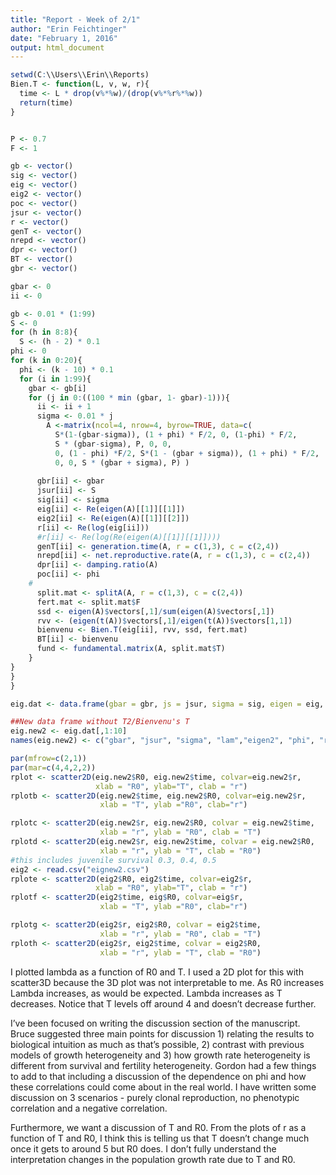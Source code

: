 ```yaml
---
title: "Report - Week of 2/1"
author: "Erin Feichtinger"
date: "February 1, 2016"
output: html_document
---
```

```r
setwd(C:\\Users\\Erin\\Reports)
Bien.T <- function(L, v, w, r){
  time <- L * drop(v%*%w)/(drop(v%*%r%*%w))
  return(time)
}


P <- 0.7
F <- 1

gb <- vector()
sig <- vector()
eig <- vector()
eig2 <- vector()
poc <- vector()
jsur <- vector()
r <- vector()
genT <- vector()
nrepd <- vector()
dpr <- vector()
BT <- vector()
gbr <- vector()

gbar <- 0
ii <- 0

gb <- 0.01 * (1:99)
S <- 0
for (h in 8:8){
  S <- (h - 2) * 0.1
phi <- 0
for (k in 0:20){
  phi <- (k - 10) * 0.1
  for (i in 1:99){
    gbar <- gb[i]
    for (j in 0:((100 * min (gbar, 1- gbar)-1))){
      ii <- ii + 1
      sigma <- 0.01 * j
        A <-matrix(ncol=4, nrow=4, byrow=TRUE, data=c(
          S*(1-(gbar-sigma)), (1 + phi) * F/2, 0, (1-phi) * F/2,
          S * (gbar-sigma), P, 0, 0,
          0, (1 - phi) *F/2, S*(1 - (gbar + sigma)), (1 + phi) * F/2,
          0, 0, S * (gbar + sigma), P) )
      
      gbr[ii] <- gbar
      jsur[ii] <- S
      sig[ii] <- sigma
      eig[ii] <- Re(eigen(A)[[1]][[1]])
      eig2[ii] <- Re(eigen(A)[[1]][[2]])
      r[ii] <- Re(log(eig[ii]))
      #r[ii] <- Re(log(Re(eigen(A)[[1]][[1]])))
      genT[ii] <- generation.time(A, r = c(1,3), c = c(2,4))
      nrepd[ii] <- net.reproductive.rate(A, r = c(1,3), c = c(2,4))
      dpr[ii] <- damping.ratio(A)
      poc[ii] <- phi
    #
      split.mat <- splitA(A, r = c(1,3), c = c(2,4))
      fert.mat <- split.mat$F
      ssd <- eigen(A)$vectors[,1]/sum(eigen(A)$vectors[,1])
      rvv <- (eigen(t(A))$vectors[,1]/eigen(t(A))$vectors[1,1])
      bienvenu <- Bien.T(eig[ii], rvv, ssd, fert.mat)
      BT[ii] <- bienvenu
      fund <- fundamental.matrix(A, split.mat$T)
    }
}
}
}

eig.dat <- data.frame(gbar = gbr, js = jsur, sigma = sig, eigen = eig, eigen2 = eig2, pc = poc, instr = r, R0 = nrepd, damp = dpr, time = genT, BVT = BT)

##New data frame without T2/Bienvenu's T 
eig.new2 <- eig.dat[,1:10]
names(eig.new2) <- c("gbar", "jsur", "sigma", "lam","eigen2", "phi", "r", "R0","DampR", "time")

par(mfrow=c(2,1))
par(mar=c(4,4,2,2))
rplot <- scatter2D(eig.new2$R0, eig.new2$time, colvar=eig.new2$r,
                   xlab = "R0", ylab="T", clab = "r")
rplotb <- scatter2D(eig.new2$time, eig.new2$R0, colvar=eig.new2$r,
                    xlab = "T", ylab ="R0", clab="r")

rplotc <- scatter2D(eig.new2$r, eig.new2$R0, colvar = eig.new2$time, 
                    xlab = "r", ylab = "R0", clab = "T")
rplotd <- scatter2D(eig.new2$r, eig.new2$time, colvar = eig.new2$R0, 
                    xlab = "r", ylab = "T", clab = "R0")
#this includes juvenile survival 0.3, 0.4, 0.5
eig2 <- read.csv("eignew2.csv")
rplote <- scatter2D(eig2$R0, eig2$time, colvar=eig2$r,
                   xlab = "R0", ylab="T", clab = "r")
rplotf <- scatter2D(eig2$time, eig$R0, colvar=eig$r,
                    xlab = "T", ylab ="R0", clab="r")

rplotg <- scatter2D(eig2$r, eig2$R0, colvar = eig2$time, 
                    xlab = "r", ylab = "R0", clab = "T")
rploth <- scatter2D(eig2$r, eig2$time, colvar = eig2$R0, 
                    xlab = "r", ylab = "T", clab = "R0")


```

I plotted lambda as a function of R0 and T. I used a 2D plot for this with scatter3D because the 3D plot was not interpretable to me. As R0 increases Lambda increases, as would be expected. Lambda increases as T decreases. Notice that T levels off around 4 and doesn't decrease further. 

I've been focused on writing the discussion section of the manuscript. Bruce suggested three main points for discussion 1) relating the results to biological intuition as much as that's possible, 2) contrast with previous models of growth heterogeneity and 3) how growth rate heterogeneity is different from survival and fertility heterogeneity. Gordon had a few things to add to that including a discussion of the dependence on phi and how these correlations could come about in the real world. I have written some discussion on 3 scenarios - purely clonal reproduction, no phenotypic correlation and a negative correlation. 

Furthermore, we want a discussion of T and R0. From the plots of r as a function of T and R0, I think this is telling us that T doesn't change much once it gets to around 5 but R0 does. I don't fully understand the interpretation changes in the population growth rate due to T and R0. 